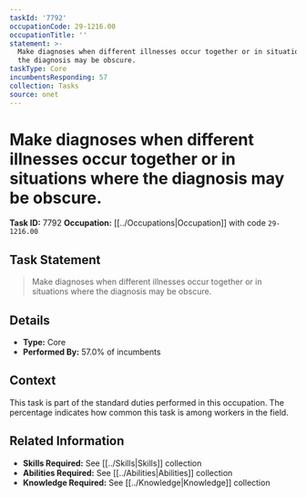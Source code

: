 ```yaml
---
taskId: '7792'
occupationCode: 29-1216.00
occupationTitle: ''
statement: >-
  Make diagnoses when different illnesses occur together or in situations where
  the diagnosis may be obscure.
taskType: Core
incumbentsResponding: 57
collection: Tasks
source: onet
---
```

# Make diagnoses when different illnesses occur together or in situations where the diagnosis may be obscure.

**Task ID:** 7792
**Occupation:** [[../Occupations|Occupation]] with code `29-1216.00`

## Task Statement

> Make diagnoses when different illnesses occur together or in situations where the diagnosis may be obscure.

## Details

- **Type:** Core
- **Performed By:** 57.0% of incumbents

## Context

This task is part of the standard duties performed in this occupation. The percentage indicates how common this task is among workers in the field.

## Related Information

- **Skills Required:** See [[../Skills|Skills]] collection
- **Abilities Required:** See [[../Abilities|Abilities]] collection
- **Knowledge Required:** See [[../Knowledge|Knowledge]] collection
